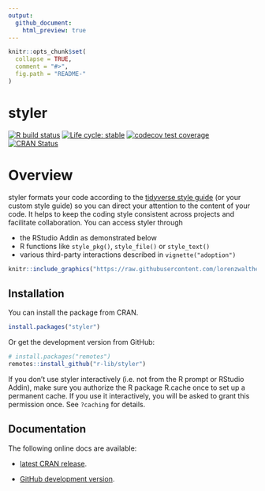 ```yaml
---
output:
  github_document:
    html_preview: true
---
```


<!-- README.md is generated from README.Rmd. Please edit that file -->

```r
knitr::opts_chunk$set(
  collapse = TRUE,
  comment = "#>",
  fig.path = "README-"
)
```

# styler

<!-- badges: start -->
[![R build status](https://github.com/r-lib/styler/workflows/R-CMD-check/badge.svg)](https://github.com/r-lib/styler/actions)
[![Life cycle: stable](https://img.shields.io/badge/lifecycle-stable-brightgreen.svg)](https://www.tidyverse.org/lifecycle/#stable)
[![codecov test coverage](https://codecov.io/gh/r-lib/styler/branch/master/graph/badge.svg)](https://codecov.io/gh/r-lib/styler)
[![CRAN Status](https://www.r-pkg.org/badges/version/styler)](https://cran.r-project.org/package=styler)
<!-- badges: end -->

# Overview 

styler formats your code according to the 
[tidyverse style guide](https://style.tidyverse.org) (or your custom style guide)
so you can direct your attention to the content of your code. It helps to 
keep the coding style consistent across projects and facilitate collaboration. 
You can access styler through 

* the RStudio Addin as demonstrated below
* R functions like `style_pkg()`, `style_file()` or `style_text()`
* various third-party interactions described in `vignette("adoption")`


```r
knitr::include_graphics("https://raw.githubusercontent.com/lorenzwalthert/some_raw_data/master/styler_0.1.gif")
```


## Installation

You can install the package from CRAN.

```r
install.packages("styler")
```

Or get the development version from GitHub:

```r
# install.packages("remotes")
remotes::install_github("r-lib/styler")
```

If you don't use styler interactively (i.e. not from the R prompt or RStudio
Addin), make sure you authorize the R package R.cache once to set up a permanent 
cache. If you use it interactively, you will be asked to grant this permission 
once. See `?caching` for details.


## Documentation

The following online docs are available:

- [latest CRAN release](https://styler.r-lib.org).

- [GitHub development version](https://styler.r-lib.org/dev).
